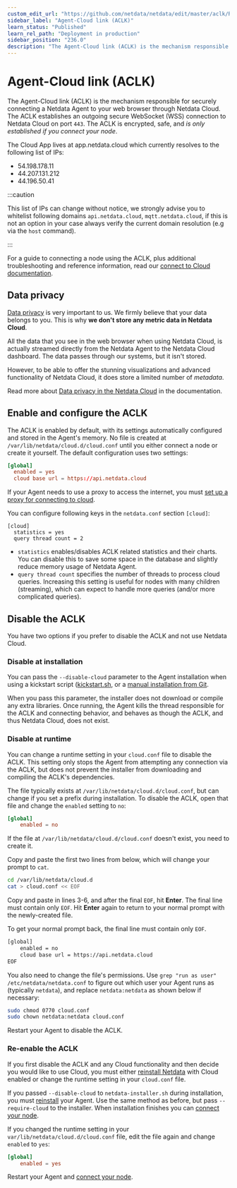 ```yaml
---
custom_edit_url: "https://github.com/netdata/netdata/edit/master/aclk/README.md"
sidebar_label: "Agent-Cloud link (ACLK)"
learn_status: "Published"
learn_rel_path: "Deployment in production"
sidebar_position: "236.0"
description: "The Agent-Cloud link (ACLK) is the mechanism responsible for connecting a Netdata agent to Netdata Cloud."
---
```



# Agent-Cloud link (ACLK)

The Agent-Cloud link (ACLK) is the mechanism responsible for securely connecting a Netdata Agent to your web browser
through Netdata Cloud. The ACLK establishes an outgoing secure WebSocket (WSS) connection to Netdata Cloud on port
`443`. The ACLK is encrypted, safe, and _is only established if you connect your node_.

The Cloud App lives at app.netdata.cloud which currently resolves to the following list of IPs: 

- 54.198.178.11
- 44.207.131.212
- 44.196.50.41 
 
:::caution

This list of IPs can change without notice, we strongly advise you to whitelist following domains `api.netdata.cloud`, `mqtt.netdata.cloud`, if
this is not an option in your case always verify the current domain resolution (e.g via the `host` command).

:::

For a guide to connecting a node using the ACLK, plus additional troubleshooting and reference information, read our [connect to Cloud
documentation](/docs/nightly/getting-started/monitor-your-infrastructure/connect-agent-to-cloud).

## Data privacy
[Data privacy](https://netdata.cloud/privacy/) is very important to us. We firmly believe that your data belongs to
you. This is why **we don't store any metric data in Netdata Cloud**.

All the data that you see in the web browser when using Netdata Cloud, is actually streamed directly from the Netdata Agent to the Netdata Cloud dashboard. 
The data passes through our systems, but it isn't stored.

However, to be able to offer the stunning visualizations and advanced functionality of Netdata Cloud, it does store a limited number of _metadata_.

Read more about [Data privacy in the Netdata Cloud](/docs/nightly/deployment-in-production/data-privacy) in the documentation.


## Enable and configure the ACLK

The ACLK is enabled by default, with its settings automatically configured and stored in the Agent's memory. No file is
created at `/var/lib/netdata/cloud.d/cloud.conf` until you either connect a node or create it yourself. The default
configuration uses two settings:

```conf
[global]
  enabled = yes
  cloud base url = https://api.netdata.cloud
```

If your Agent needs to use a proxy to access the internet, you must [set up a proxy for
connecting to cloud](/docs/nightly/getting-started/monitor-your-infrastructure/connect-agent-to-cloud#connect-through-a-proxy).

You can configure following keys in the `netdata.conf` section `[cloud]`:
```
[cloud]
  statistics = yes
  query thread count = 2
```

- `statistics` enables/disables ACLK related statistics and their charts. You can disable this to save some space in the database and slightly reduce memory usage of Netdata Agent.
- `query thread count` specifies the number of threads to process cloud queries. Increasing this setting is useful for nodes with many children (streaming), which can expect to handle more queries (and/or more complicated queries).

## Disable the ACLK

You have two options if you prefer to disable the ACLK and not use Netdata Cloud.

### Disable at installation

You can pass the `--disable-cloud` parameter to the Agent installation when using a kickstart script
([kickstart.sh](/docs/nightly/installation/installation-methods/one-line-installer-kickstart.sh), or a [manual installation from
Git](/docs/nightly/installation/installation-methods/from-a-git-checkout).

When you pass this parameter, the installer does not download or compile any extra libraries. Once running, the Agent
kills the thread responsible for the ACLK and connecting behavior, and behaves as though the ACLK, and thus Netdata Cloud,
does not exist.

### Disable at runtime

You can change a runtime setting in your `cloud.conf` file to disable the ACLK. This setting only stops the Agent from
attempting any connection via the ACLK, but does not prevent the installer from downloading and compiling the ACLK's
dependencies.

The file typically exists at `/var/lib/netdata/cloud.d/cloud.conf`, but can change if you set a prefix during
installation. To disable the ACLK, open that file and change the `enabled` setting to `no`:

```conf
[global]
    enabled = no
```

If the file at `/var/lib/netdata/cloud.d/cloud.conf` doesn't exist, you need to create it. 

Copy and paste the first two lines from below, which will change your prompt to `cat`.

```bash
cd /var/lib/netdata/cloud.d
cat > cloud.conf << EOF
```

Copy and paste in lines 3-6, and after the final `EOF`, hit **Enter**. The final line must contain only `EOF`. Hit **Enter** again to return to your normal prompt with the newly-created file.

To get your normal prompt back, the final line
must contain only `EOF`.

```bash
[global]
    enabled = no
    cloud base url = https://api.netdata.cloud
EOF
```

You also need to change the file's permissions. Use `grep "run as user" /etc/netdata/netdata.conf` to figure out which
user your Agent runs as (typically `netdata`), and replace `netdata:netdata` as shown below if necessary:

```bash
sudo chmod 0770 cloud.conf
sudo chown netdata:netdata cloud.conf
```

Restart your Agent to disable the ACLK.

### Re-enable the ACLK

If you first disable the ACLK and any Cloud functionality and then decide you would like to use Cloud, you must either
[reinstall Netdata](/docs/nightly/installation/reinstall-netdata) with Cloud enabled or change the runtime setting in your
`cloud.conf` file.

If you passed `--disable-cloud` to `netdata-installer.sh` during installation, you must
[reinstall](/docs/nightly/installation/reinstall-netdata) your Agent. Use the same method as before, but pass `--require-cloud` to
the installer. When installation finishes you can [connect your node](/docs/nightly/getting-started/monitor-your-infrastructure/connect-agent-to-cloud#how-to-connect-a-node).

If you changed the runtime setting in your `var/lib/netdata/cloud.d/cloud.conf` file, edit the file again and change
`enabled` to `yes`:

```conf
[global]
    enabled = yes
```

Restart your Agent and [connect your node](/docs/nightly/getting-started/monitor-your-infrastructure/connect-agent-to-cloud#how-to-connect-a-node).


